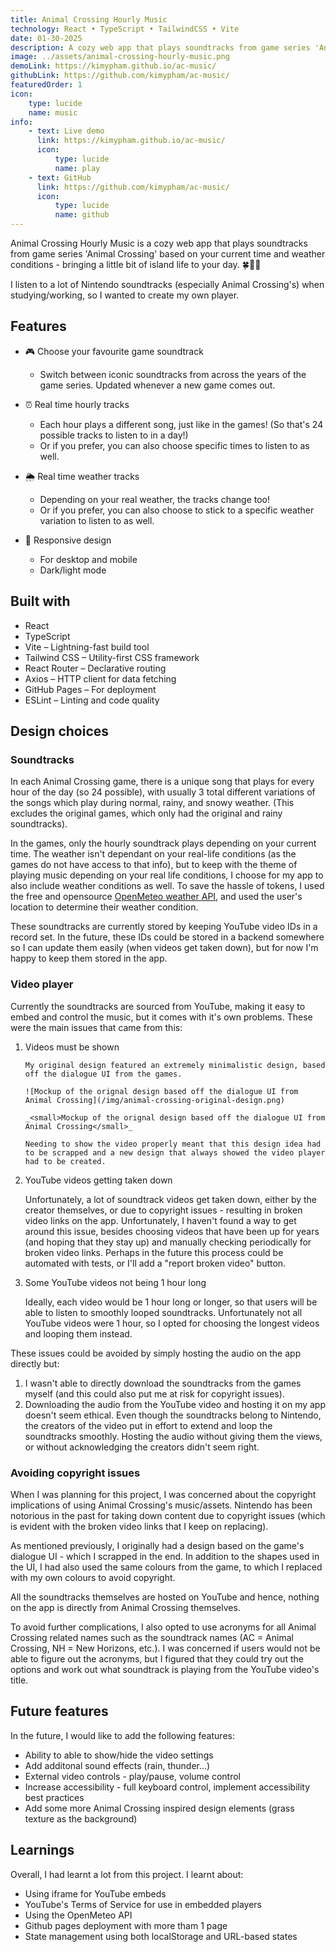 ```yaml
---
title: Animal Crossing Hourly Music
technology: React • TypeScript • TailwindCSS • Vite
date: 01-30-2025
description: A cozy web app that plays soundtracks from game series 'Animal Crossing' based on your current time and weather conditions - bringing a little bit of island life to your day. 🍀🐶🐱
image: ../assets/animal-crossing-hourly-music.png
demoLink: https://kimypham.github.io/ac-music/
githubLink: https://github.com/kimypham/ac-music/
featuredOrder: 1
icon:
    type: lucide
    name: music
info:
    - text: Live demo
      link: https://kimypham.github.io/ac-music/
      icon:
          type: lucide
          name: play
    - text: GitHub
      link: https://github.com/kimypham/ac-music/
      icon:
          type: lucide
          name: github
---
```


Animal Crossing Hourly Music is a cozy web app that plays soundtracks from game series 'Animal Crossing' based on your current time and weather conditions - bringing a little bit of island life to your day. 🍀🐶🐱

I listen to a lot of Nintendo soundtracks (especially Animal Crossing's) when studying/working, so I wanted to create my own player.

## Features

- 🎮 Choose your favourite game soundtrack

    - Switch between iconic soundtracks from across the years of the game series. Updated whenever a new game comes out.

- ⏰ Real time hourly tracks

    - Each hour plays a different song, just like in the games! (So that's 24 possible tracks to listen to in a day!)
    - Or if you prefer, you can also choose specific times to listen to as well.

- 🌦️ Real time weather tracks

    - Depending on your real weather, the tracks change too!
    - Or if you prefer, you can also choose to stick to a specific weather variation to listen to as well.

- 📱 Responsive design

    - For desktop and mobile
    - Dark/light mode

## Built with

- React
- TypeScript
- Vite – Lightning-fast build tool
- Tailwind CSS – Utility-first CSS framework
- React Router – Declarative routing
- Axios – HTTP client for data fetching
- GitHub Pages – For deployment
- ESLint – Linting and code quality

## Design choices

### Soundtracks

In each Animal Crossing game, there is a unique song that plays for every hour of the day (so 24 possible), with usually 3 total different variations of the songs which play during normal, rainy, and snowy weather. (This excludes the original games, which only had the original and rainy soundtracks).

In the games, only the hourly soundtrack plays depending on your current time. The weather isn't dependant on your real-life conditions (as the games do not have access to that info), but to keep with the theme of playing music depending on your real life conditions, I choose for my app to also include weather conditions as well. To save the hassle of tokens, I used the free and opensource [OpenMeteo weather API](https://open-meteo.com/), and used the user's location to determine their weather condition.

These soundtracks are currently stored by keeping YouTube video IDs in a record set. In the future, these IDs could be stored in a backend somewhere so I can update them easily (when videos get taken down), but for now I'm happy to keep them stored in the app.

### Video player

Currently the soundtracks are sourced from YouTube, making it easy to embed and control the music, but it comes with it's own problems.
These were the main issues that came from this:

1.  Videos must be shown

        My original design featured an extremely minimalistic design, based off the dialogue UI from the games.

        ![Mockup of the orignal design based off the dialogue UI from Animal Crossing](/img/animal-crossing-original-design.png)

        _<small>Mockup of the orignal design based off the dialogue UI from Animal Crossing</small>_

        Needing to show the video properly meant that this design idea had to be scrapped and a new design that always showed the video player had to be created.

2.  YouTube videos getting taken down

    Unfortunately, a lot of soundtrack videos get taken down, either by the creator themselves, or due to copyright issues - resulting in broken video links on the app. Unfortunately, I haven't found a way to get around this issue, besides choosing videos that have been up for years (and hoping that they stay up) and manually checking periodically for broken video links. Perhaps in the future this process could be automated with tests, or I'll add a "report broken video" button.

3.  Some YouTube videos not being 1 hour long

    Ideally, each video would be 1 hour long or longer, so that users will be able to listen to smoothly looped soundtracks. Unfortunately not all YouTube videos were 1 hour, so I opted for choosing the longest videos and looping them instead.

These issues could be avoided by simply hosting the audio on the app directly but:

1. I wasn't able to directly download the soundtracks from the games myself (and this could also put me at risk for copyright issues).
2. Downloading the audio from the YouTube video and hosting it on my app doesn't seem ethical. Even though the soundtracks belong to Nintendo, the creators of the video put in effort to extend and loop the soundtracks smoothly. Hosting the audio without giving them the views, or without acknowledging the creators didn't seem right.

### Avoiding copyright issues

When I was planning for this project, I was concerned about the copyright implications of using Animal Crossing's music/assets. Nintendo has been notorious in the past for taking down content due to copyright issues (which is evident with the broken video links that I keep on replacing).

As mentioned previously, I originally had a design based on the game's dialogue UI - which I scrapped in the end. In addition to the shapes used in the UI, I had also used the same colours from the game, to which I replaced with my own colours to avoid copyright.

All the soundtracks themselves are hosted on YouTube and hence, nothing on the app is directly from Animal Crossing themselves.

To avoid further complications, I also opted to use acronyms for all Animal Crossing related names such as the soundtrack names (AC = Animal Crossing, NH = New Horizons, etc.). I was concerned if users would not be able to figure out the acronyms, but I figured that they could try out the options and work out what soundtrack is playing from the YouTube video's title.

## Future features

In the future, I would like to add the following features:

- Ability to able to show/hide the video settings
- Add additonal sound effects (rain, thunder...)
- External video controls - play/pause, volume control
- Increase accessibility - full keyboard control, implement accessibility best practices
- Add some more Animal Crossing inspired design elements (grass texture as the background)

## Learnings

Overall, I had learnt a lot from this project. I learnt about:

- Using iframe for YouTube embeds
- YouTube's Terms of Service for use in embedded players
- Using the OpenMeteo API
- Github pages deployment with more tham 1 page
- State management using both localStorage and URL-based states
